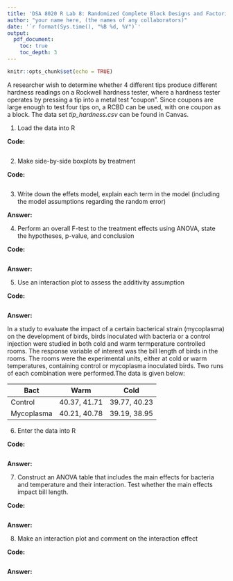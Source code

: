 ```yaml
---
title: 'DSA 8020 R Lab 8: Randomized Complete Block Designs and Factorial Designs'
author: "your name here, (the names of any collaborators)"
date: '`r format(Sys.time(), "%B %d, %Y")`'
output:
  pdf_document:
    toc: true
    toc_depth: 3
---
```


```r
knitr::opts_chunk$set(echo = TRUE)
```


A researcher wish to determine whether 4 different tips produce different hardness readings on a Rockwell hardness tester, where a hardness tester operates by pressing a
tip into a metal test "coupon". Since coupons are large enough to test four tips on,
a RCBD can be used, with one coupon as a block. The data set *tip_hardness.csv* can be found in Canvas.


1. Load the data into R

**Code:**

```r

```


2. Make side-by-side boxplots by treatment 

**Code:**

```r

```

3. Write down the effets model, explain each term in the model (including the model assumptions regarding the random error)

**Answer:**



4. Perform an overall F-test to the treatment effects using ANOVA, state the hypotheses, p-value, and conclusion 

**Code:**

```r

```

**Answer:**

5. Use an interaction plot to assess the additivity assumption


**Code:**

```r

```

**Answer:**


In a study to evaluate the impact of a certain bacterical strain (mycoplasma) on the development of birds, birds inoculated with bacteria or a control injection were studied in both cold and warm termperature controlled rooms. The response variable of interest was the bill length of birds in the rooms. The rooms were the experimental units, either at cold or warm temperatures, containing control or mycoplasma inoculated birds. Two runs of each combination were performed.The data is given below:

Bact | Warm  | Cold 
-----| ------|-----
Control| 40.37, 41.71| 39.77, 40.23
Mycoplasma|40.21, 40.78|39.19, 38.95

6. Enter the data into R

**Code:**

```r

```

**Answer:**

7. Construct an ANOVA table that includes the main effects for bacteria and temperature and their interaction. Test whether the main effects impact bill length. 

**Code:**

```r

```

**Answer:**

8. Make an interaction plot and comment on the interaction effect

**Code:**

```r

```

**Answer:**





